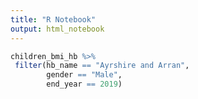```yaml
---
title: "R Notebook"
output: html_notebook
---
```




```r
children_bmi_hb %>% 
 filter(hb_name == "Ayrshire and Arran",
        gender == "Male",
        end_year == 2019)
```

